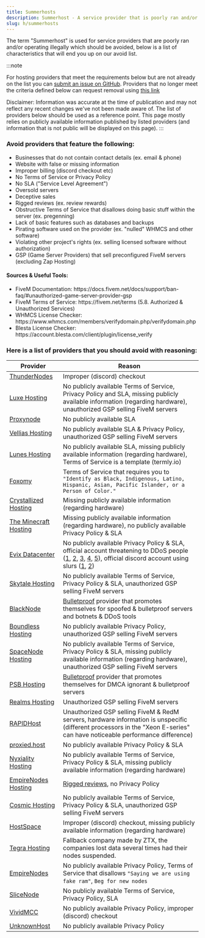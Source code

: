```yaml
---
title: Summerhosts
description: Summerhost - A service provider that is poorly ran and/or operating illegally which should be avoided.
slug: h/summerhosts
---
```


The term "Summerhost" is used for service providers that are poorly ran and/or operating illegally which should be avoided, below is a list of characteristics that will end you up on our avoid list.

:::note

For hosting providers that meet the requirements below but are not already on the list you can [submit an issue on GitHub](https://smd.gg/summerhost-addition). Providers that no longer meet the criteria defined below can request removal using [this link](https://smd.gg/summerhost-removal)

Disclaimer: Information was accurate at the time of publication and may not reflect any recent changes we've not been made aware of. The list of providers below should be used as a reference point. This page mostly relies on publicly available information published by listed providers (and information that is not public will be displayed on this page).
:::

### Avoid providers that feature the following:
<ul class="pl-5 list-disc">
    <li>Businesses that do not contain contact details (ex. email & phone)</li>
    <li>Website with false or missing information</li>
    <li>Improper billing (discord checkout etc)</li>
    <li>No Terms of Service or Privacy Policy</li>
    <li>No SLA ("Service Level Agreement")</li>
    <li>Oversold servers</li>
    <li>Deceptive sales</li>
    <li>Rigged reviews (ex. review rewards)</li>
    <li>Obstructive Terms of Service that disallows doing basic stuff within the server (ex. pregenning)</li>
    <li>Lack of basic features such as databases and backups</li>
    <li>Pirating software used on the provider (ex. "nulled" WHMCS and other software)</li>
    <li>Violating other project's rights (ex. selling licensed software without authorization)</li>
    <li>GSP (Game Server Providers) that sell preconfigured FiveM servers (excluding Zap Hosting)</li>
</ul>

#### Sources & Useful Tools:
<ul class="pl-5 list-disc">
    <li>FiveM Documentation: https://docs.fivem.net/docs/support/ban-faq/#unauthorized-game-server-provider-gsp</li>
    <li>FiveM Terms of Service: https://fivem.net/terms (5.8. Authorized & Unauthorized Services)</li>
    <li>WHMCS License Checker: https://www.whmcs.com/members/verifydomain.php/verifydomain.php</li>
    <li>Blesta License Checker: https://account.blesta.com/client/plugin/license_verify</li>
</ul>

### Here is a list of providers that you should avoid with reasoning:

| Provider     | Reason                                              |
| ------------ | --------------------------------------------------- |
| [ThunderNodes](https://thundernodes.cloud) | Improper (discord) checkout |
| [Luxe Hosting](https://my.luxe-hosting.nl) | No publicly available Terms of Service, Privacy Policy and SLA, missing publicly available information (regarding hardware), unauthorized GSP selling FiveM servers |
| [Proxynode](https://proxynode.pro) | No publicly available SLA |
| [Vellias Hosting](https://velliashosting.online) | No publicly available SLA & Privacy Policy, unauthorized GSP selling FiveM servers |
| [Lunes Hosting](https://lunes.host) | No publicly available SLA, missing publicly available information (regarding hardware), Terms of Service is a template (termly.io) |
| [Foxomy](https://foxomy.com) | Terms of Service that requires you to `"Identify as Black, Indigenous, Latino, Hispanic, Asian, Pacific Islander, or a Person of Color."` |
| [Crystallized Hosting](https://crystallized.host) | Missing publicly available information (regarding hardware) |
| [The Minecraft Hosting](https://theminecrafthosting.com) | Missing publicly available information (regarding hardware), no publicly available Privacy Policy & SLA |
| [Evix Datacenter](https://evix-datacenter.online) | No publicly available Privacy Policy & SLA, official account threatening to DDoS people ([1](https://smd.gg/lkn5vtl), [2](https://smd.gg/54owa1o), [3](https://smd.gg/flsgxnu), [4](https://smd.gg/x0omgfm), [5](https://smd.gg/mdp5sul)), official discord account using slurs ([1](https://smd.gg/fenwcql), [2](https://smd.gg/7p9co2m)) |
| [Skytale Hosting](https://billing.skytalehosting.net) | No publicly available Terms of Service, Privacy Policy & SLA, unauthorized GSP selling FiveM servers |
| [BlackNode](https://blacknode.pro) | [Bulletproof](https://www.urbandictionary.com/define.php?term=Bulletproof%20hosting) provider that promotes themselves for spoofed & bulletproof servers and botnets & DDoS tools |
| [Boundless Hosting](https://boundlesshosting.xyz) | No publicly available Privacy Policy, unauthorized GSP selling FiveM servers |
| [SpaceNode Hosting](https://spacenodehosting.com) | No publicly available Terms of Service, Privacy Policy & SLA, missing publicly available information (regarding hardware), unauthorized GSP selling FiveM servers |
| [PSB Hosting](https://psb.hosting) | [Bulletproof](https://www.urbandictionary.com/define.php?term=Bulletproof%20hosting) provider that promotes themselves for DMCA ignorant & bulletproof servers |
| [Realms Hosting](https://realmshosting.com) | Unauthorized GSP selling FiveM servers |
| [RAPIDHost](https://rapidhosting.cloud) | Unauthorized GSP selling FiveM & RedM servers, hardware information is unspecific (different processors in the "Xeon E-series" can have noticeable performance difference)
| [proxied.host](https://proxied.host) | No publicly available Privacy Policy & SLA |
| [Nyxiality Hosting](https://nyxialityhosting.com) | No publicly available Terms of Service, Privacy Policy & SLA, missing publicly available information (regarding hardware) |
| [EmpireNodes Hosting](https://www.empirenodes.com/) | [Rigged reviews](https://www.trustpilot.com/review/empirenodes.com), no Privacy Policy |
| [Cosmic Hosting](https://cosmichosting.xyz) | No publicly available Terms of Service, Privacy Policy & SLA, unauthorized GSP selling FiveM servers |
| [HostSpace](http://hostspace.co.il/) | Improper (discord) checkout, missing publicly available information (regarding hardware) |
| [Tegra Hosting](https://tegra.gg/) | Fallback company made by ZTX, the companies lost data several times had their nodes suspended. |
| [EmpireNodes](https://empirenodes.com) | No publicly available Privacy Policy, Terms of Service that disallows `"Saying we are using fake ram"`, `Beg for new nodes` |
| [SliceNode](https://billing.slicenode.xyz/) | No publicly available Terms of Service, Privacy Policy, SLA |
| [VividMCC](https://vividmcc.com/) | No publicly available Privacy Policy, improper (discord) checkout |
| [UnknownHost](https://unknownhosting.net/) | No publicly available Privacy Policy |
